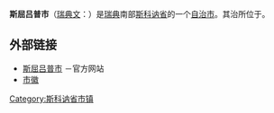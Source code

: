 {{Infobox Kommun|
fullname=Skurups kommun|
coatofarms=[[File:Skurup_vapen.svg|100px]]||
county=[[斯科讷省|斯科讷省]]|
province=[[斯科讷|斯科讷]]|
capital={{link-en|斯屈吕普|Skurup}}|
map=[[File:Skurup_Municipality_in_Scania_County.png|200px]]|
arearank=第254名|
area=196.07|
arealand=195.17|
populationrank=第151名|
population=14,703|
densityrank=第70名|
populationdensity=75.3|
website=http://www.skurup.se/|
footnotes=面积与人口统计数据来自[[瑞典统计局|瑞典统计局]]，截至2006年12月31日}}

'''斯屈吕普市'''（[[瑞典文|瑞典文]]：{{lang|sv|''Skurups kommun''}}）是[[瑞典|瑞典]]南部[[斯科讷省|斯科讷省]]的一个[[瑞典自治市|自治市]]。其治所位于{{link-en|斯屈吕普|Skurup}}。

== 外部链接 ==
* [http://www.skurup.se/ 斯屈吕普市] {{Wayback|url=http://www.skurup.se/ |date=20071001214021 }}－官方网站
* [http://www.ngw.nl/int/zwe/s/images/skurup.jpg 市徽] {{Wayback|url=http://www.ngw.nl/int/zwe/s/images/skurup.jpg |date=20160303172741 }}

{{Skåne County}}
{{Localities in Skurup Municipality}}

{{coord|55|29|N|13|30|E|region:SE_type:adm2nd|display=title}}

[[Category:斯科讷省市镇|Category:斯科讷省市镇]]